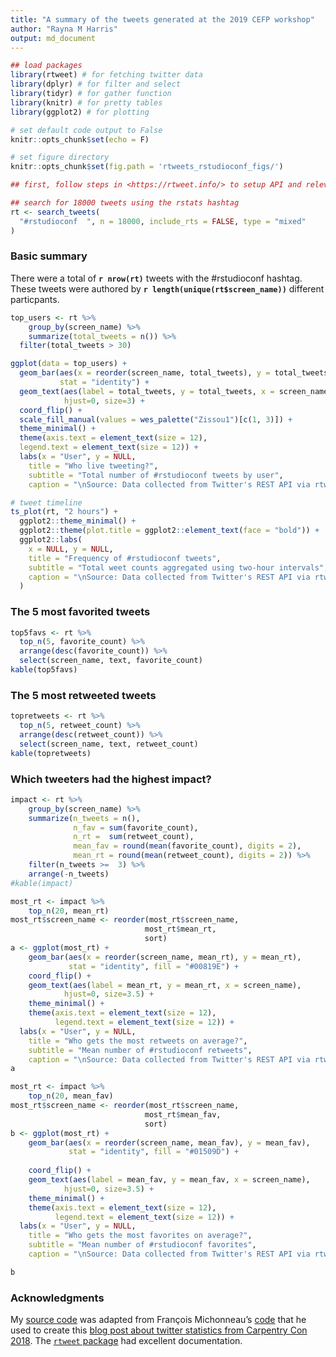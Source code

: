 ```yaml
---
title: "A summary of the tweets generated at the 2019 CEFP workshop"
author: "Rayna M Harris"
output: md_document
---
```


```r
## load packages
library(rtweet) # for fetching twitter data
library(dplyr) # for filter and select
library(tidyr) # for gather function
library(knitr) # for pretty tables
library(ggplot2) # for plotting

# set default code output to False
knitr::opts_chunk$set(echo = F)

# set figure directory
knitr::opts_chunk$set(fig.path = 'rtweets_rstudioconf_figs/')

```


```r
## first, follow steps in <https://rtweet.info/> to setup API and relevant tokens

## search for 18000 tweets using the rstats hashtag
rt <- search_tweets(
  "#rstudioconf  ", n = 18000, include_rts = FALSE, type = "mixed"
)
```


### Basic summary

There were a total of **`r nrow(rt)`** tweets with the #rstudioconf hashtag. These tweets were authored by **`r length(unique(rt$screen_name))`** different particpants. 

```r
top_users <- rt %>%
    group_by(screen_name) %>%
    summarize(total_tweets = n()) %>%
  filter(total_tweets > 30)

ggplot(data = top_users) + 
  geom_bar(aes(x = reorder(screen_name, total_tweets), y = total_tweets), 
           stat = "identity") +
  geom_text(aes(label = total_tweets, y = total_tweets, x = screen_name),  
            hjust=0, size=3) +
  coord_flip() +
  scale_fill_manual(values = wes_palette("Zissou1")[c(1, 3)]) +
  theme_minimal() +
  theme(axis.text = element_text(size = 12),
  legend.text = element_text(size = 12)) + 
  labs(x = "User", y = NULL,
    title = "Who live tweeting?",
    subtitle = "Total number of #rstudioconf tweets by user",
    caption = "\nSource: Data collected from Twitter's REST API via rtweet")
```

```r
# tweet timeline
ts_plot(rt, "2 hours") +
  ggplot2::theme_minimal() +
  ggplot2::theme(plot.title = ggplot2::element_text(face = "bold")) +
  ggplot2::labs(
    x = NULL, y = NULL,
    title = "Frequency of #rstudioconf tweets",
    subtitle = "Total weet counts aggregated using two-hour intervals",
    caption = "\nSource: Data collected from Twitter's REST API via rtweet"
  )

```


### The 5 most favorited tweets

```r
top5favs <- rt %>%
  top_n(5, favorite_count) %>%
  arrange(desc(favorite_count)) %>%
  select(screen_name, text, favorite_count)
kable(top5favs)
```

### The 5 most retweeted tweets

```r
topretweets <- rt %>%
  top_n(5, retweet_count) %>%
  arrange(desc(retweet_count)) %>%
  select(screen_name, text, retweet_count)
kable(topretweets)
```

### Which tweeters had the highest impact?

```r
impact <- rt %>%
    group_by(screen_name) %>%
    summarize(n_tweets = n(),
              n_fav = sum(favorite_count),
              n_rt =  sum(retweet_count),
              mean_fav = round(mean(favorite_count), digits = 2),
              mean_rt = round(mean(retweet_count), digits = 2)) %>%
    filter(n_tweets >=  3) %>%
    arrange(-n_tweets)
#kable(impact)
```


```r
most_rt <- impact %>%
    top_n(20, mean_rt)
most_rt$screen_name <- reorder(most_rt$screen_name,
                              most_rt$mean_rt,
                              sort)
a <- ggplot(most_rt) +
    geom_bar(aes(x = reorder(screen_name, mean_rt), y = mean_rt),
             stat = "identity", fill = "#00819E") +
    coord_flip() + 
    geom_text(aes(label = mean_rt, y = mean_rt, x = screen_name),  
            hjust=0, size=3.5) +
    theme_minimal() +
    theme(axis.text = element_text(size = 12),
          legend.text = element_text(size = 12)) +
  labs(x = "User", y = NULL,
    title = "Who gets the most retweets on average?",   
    subtitle = "Mean number of #rstudioconf retweets",
    caption = "\nSource: Data collected from Twitter's REST API via rtweet")
a
```

```r
most_rt <- impact %>%
    top_n(20, mean_fav)
most_rt$screen_name <- reorder(most_rt$screen_name,
                              most_rt$mean_fav,
                              sort)
b <- ggplot(most_rt) +
    geom_bar(aes(x = reorder(screen_name, mean_fav), y = mean_fav),
             stat = "identity", fill = "#01509D") +
  
    coord_flip() +  
    geom_text(aes(label = mean_fav, y = mean_fav, x = screen_name),  
            hjust=0, size=3.5) +
    theme_minimal() +
    theme(axis.text = element_text(size = 12),
          legend.text = element_text(size = 12)) +
  labs(x = "User", y = NULL,
    title = "Who gets the most favorites on average?",   
    subtitle = "Mean number of #rstudioconf favorites",
    caption = "\nSource: Data collected from Twitter's REST API via rtweet")

b

```


### Acknowledgments

My [source code](https://github.com/raynamharris/cefp2019/blob/master/dataviz/rtweets_rstudioconf.md) was adapted from François Michonneau's [code](https://github.com/fmichonneau/2018-carpentrycon-tweets/blob/master/index.Rmd) that he used to create this [blog post about twitter statistics from Carpentry Con 2018](https://carpentries.org/2018/06/carpentrycon-tweets). The [`rtweet` package](https://rtweet.info/) had excellent documentation.